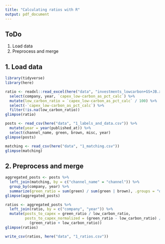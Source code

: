 ```yaml
---
title: "Calculating ratios with R"
output: pdf_document
---
```


## ToDo

1. Load data
2. Preprocess and merge

## 1. Load data

```r
library(tidyverse)
library(here)
```

```r
ratio <- readxl::read_excel(here("data", "investments_lowcarbon+GS+JB.xlsx")) %>%
  select(company, year, `capex_low-carbon_as_pct_calc`) %>%
  mutate(low_carbon_ratio = `capex_low-carbon_as_pct_calc` / 100) %>%
  select(-`capex_low-carbon_as_pct_calc`) %>%
  filter(!is.na(low_carbon_ratio))
glimpse(ratio)
```

```r
posts <- read_csv(here("data", "1_labels_and_data.csv")) %>%
  mutate(year = year(published_at)) %>%
  select(channel_name, green, brown, misc, year)
glimpse(posts)
```

```r
matching <- read_csv(here("data", "1_matching.csv"))
glimpse(matching)
```

## 2. Preprocess and merge

```r
aggregated_posts <- posts %>%
  left_join(matching, by = c("channel_name" = "channel")) %>%
  group_by(company, year) %>%
  summarize(green_ratio = sum(green) / sum(green | brown), .groups = "drop")
glimpse(aggregated_posts)
```

```r
ratios <- aggregated_posts %>%
  left_join(ratio, by = c("company", "year")) %>%
  mutate(posts_to_capex = green_ratio / low_carbon_ratio, 
         posts_to_capex_normalized = (green_ratio - low_carbon_ratio) / 
           (green_ratio + low_carbon_ratio))
glimpse(ratios)
```

```r
write_csv(ratios, here("data", "1_ratios.csv"))
```

